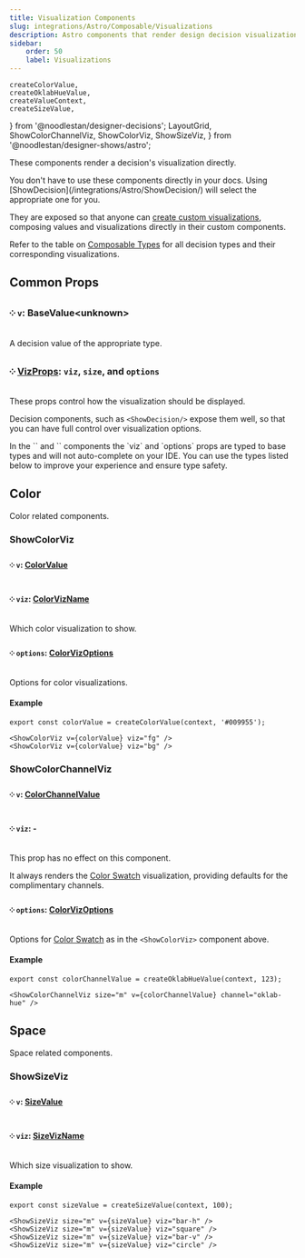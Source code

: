 ```yaml
---
title: Visualization Components
slug: integrations/Astro/Composable/Visualizations
description: Astro components that render design decision visualizations.
sidebar:
    order: 50
    label: Visualizations
---
```


    createColorValue,
    createOklabHueValue,
    createValueContext,
    createSizeValue,
} from '@noodlestan/designer-decisions';
    LayoutGrid,
    ShowColorChannelViz,
    ShowColorViz,
    ShowSizeViz,
} from '@noodlestan/designer-shows/astro';



These components render a decision's visualization directly.

<Aside type="tip">
    You don't have to use these components directly in your docs. Using
    [ShowDecision](/integrations/Astro/ShowDecision/) will select the appropriate one for you.
</Aside>

They are exposed so that anyone can [create custom visualizations](/guides/generating-documentation/creating-custom-visualizations/), composing values and visualizations directly in their custom components.

Refer to the table on [Composable Types](/integrations/Astro/Composable/Types) for all decision types and their corresponding visualizations.

## Common Props

### ༶ `v`: BaseValue&lt;unknown&gt;

A decision value of the appropriate type.

### ༶ [VizProps](/integrations/Astro/Props#vizprops): `viz`, `size`, and `options`

These props control how the visualization should be displayed.

Decision components, such as `<ShowDecision/>` expose them well, so that you can have full control over visualization options.

<Aside type="note">
    In the `<ShowDecision />` and `<ShowDecisionCard />` components the `viz` and `options` props
    are typed to base types and will not auto-complete on your IDE. You can use the types listed
    below to improve your experience and ensure type safety.
</Aside>

## Color

Color related components.

### ShowColorViz

#### ༶ `v`: [ColorValue](/api/designer-decisions/Values/Types/ColorValue)

#### ༶ `viz`: [ColorVizName](/api/designer-shows/Types/ColorVizName)

Which color visualization to show.

#### ༶ `options`: [ColorVizOptions](/api/designer-shows/Types/ColorVizOptions)

Options for color visualizations.

#### Example

```mdx
export const colorValue = createColorValue(context, '#009955');

<ShowColorViz v={colorValue} viz="fg" />
<ShowColorViz v={colorValue} viz="bg" />
```

<LayoutGrid>
    <ShowColorViz v={colorValue} viz="fg" />
    <ShowColorViz v={colorValue} viz="bg" options={{ content: 'hello' }} />
</LayoutGrid>

### ShowColorChannelViz

#### ༶ `v`: [ColorChannelValue](/api/designer-decisions/Values/Types/ColorChannelValue)

#### ༶ `viz`: -

This prop has no effect on this component.

It always renders the [Color Swatch](/api/designer-shows/Types/ColorVizName#swatch-default) visualization, providing defaults for the complimentary channels.

#### ༶ `options`: [ColorVizOptions](/api/designer-shows/Types/ColorVizOptions)

Options for [Color Swatch](/api/designer-shows/Types/ColorVizName#swatch-default) as in the `<ShowColorViz>` component above.

#### Example

```mdx
export const colorChannelValue = createOklabHueValue(context, 123);

<ShowColorChannelViz size="m" v={colorChannelValue} channel="oklab-hue" />
```

<ShowColorChannelViz size="m" v={colorChannelValue} channel="oklab-hue" />

## Space

Space related components.

### ShowSizeViz

#### ༶ `v`: [SizeValue](/api/designer-decisions/Values/Types/SizeValue)

#### ༶ `viz`: [SizeVizName](/api/designer-shows/Types/SizeVizName/)

Which size visualization to show.

#### Example

```mdx
export const sizeValue = createSizeValue(context, 100);

<ShowSizeViz size="m" v={sizeValue} viz="bar-h" />
<ShowSizeViz size="m" v={sizeValue} viz="square" />
<ShowSizeViz size="m" v={sizeValue} viz="bar-v" />
<ShowSizeViz size="m" v={sizeValue} viz="circle" />
```

<LayoutGrid>
    <ShowSizeViz size="xs" v={sizeValue} viz="bar-h" />
    <ShowSizeViz size="xs" v={sizeValue} viz="square" />
    <ShowSizeViz size="xs" v={sizeValue} viz="bar-v" />
    <ShowSizeViz size="xs" v={sizeValue} viz="circle" />
</LayoutGrid>
